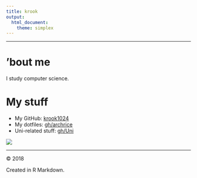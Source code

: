 ```yaml
---
title: krook
output:
  html_document:
    theme: simplex
---
```


--------


<div class="row">

<div class="col-md-9">
# 'bout me

I study computer science.

# My stuff

+ My GitHub: [krook1024](https://github.com/krook1024)
+ My dotfiles: [gh/archrice](https://github.com/krook1024/archrice/)
+ Uni-related stuff: [gh/Uni](https://github.com/krook1024/Uni)
</div>


<div class="col-md-3">![](shrek.png)</div>
</div>

--------

&copy; 2018

Created in R Markdown.
